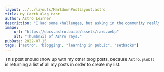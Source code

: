 ```yaml
---
layout: ../../layouts/MarkdownPostLayout.astro
title: My Forth Blog Post
author: Astro Learner
description: "I had some challenges, but asking in the community really helped!"
image:
    url: "https://docs.astro.build/assets/rays.webp"
    alt: "Thumbnail of Astro rays."
pubDate: 2022-07-15
tags: ["astro", "blogging", "learning in public", "setbacks"]
---
```


This post should show up with my other blog posts, because `Astro.glob()` is returning a list of all my posts in order to create my list.